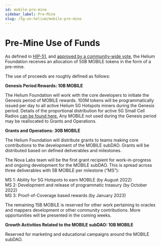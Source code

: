 ```yaml
---
id: mobile-pre-mine
sidebar_label: Pre-Mine
slug: /5g-on-helium/mobile-pre-mine
---
```



# Pre-Mine Use of Funds

As defined in [HIP-51](https://github.com/helium/HIP/blob/main/0051-helium-dao.md), and [approved by a community-wide vote](https://heliumvote.com/14rifUhocpzdwsrWaG5PDbdREDkzyesKe1hXuWzibv8h9DdqKLe), the Helium Foundation receives an allocation of 50B MOBILE tokens in the form of a pre-mine.

The use of proceeds are roughly defined as follows:

**Genesis Period Rewards: 10B MOBILE**

The Helium Foundation will work with the core developers to initiate the Genesis period of MOBILE rewards. 100M tokens will be programmatically issued per day to all active Helium 5G Hotspots miners during the Genesis period. Details of the proportional distribution for active 5G Small Cell Radios [can be found here.](/5g-on-helium/mining-5g) Any MOBILE not used during the Genesis period may be reallocated to Grants and Operations.

**Grants and Operations: 30B MOBILE**

The Helium Foundation will distribute grants to teams making core contributions to the development of the MOBILE subDAO. Grants will be distributed based on defined deliverables and milestones.

The Nova Labs team will be the first grant recipient for work-in-progress and ongoing development for the MOBILE subDAO. This is spread across three deliverables with 5B MOBILE per milestone (“MS”):

MS 1: Ability for 5G Hotspots to earn MOBILE (by August 2022)<br/>
MS 2: Development and release of programmatic treasury (by October 2022)<br/>
MS 3: Proof-of-Coverage based rewards (by January 2023)

The remaining 15B MOBILE is reserved for other work pertaining to oracles and mappers development or other community contributions. More opportunities will be presented in the coming weeks.

**Growth Activities Related to the MOBILE subDAO: 10B MOBILE**

Reserved for marketing and educational campaigns around the MOBILE subDAO.